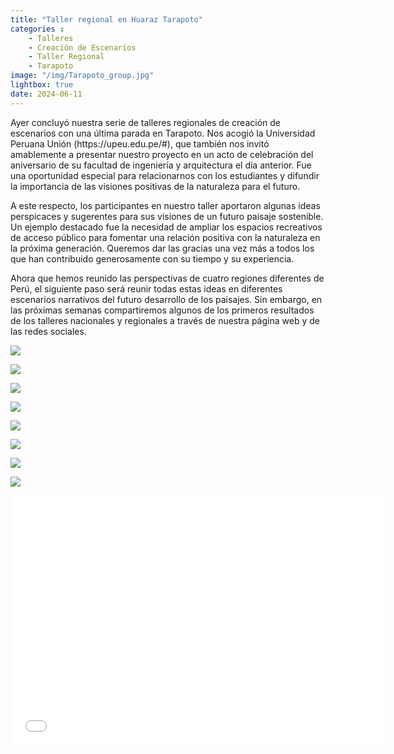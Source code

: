 ```yaml
---
title: "Taller regional en Huaraz Tarapoto"
categories : 
    - Talleres
    - Creación de Escenarios
    - Taller Regional
    - Tarapoto
image: "/img/Tarapoto_group.jpg"
lightbox: true
date: 2024-06-11
---
```


Ayer concluyó nuestra serie de talleres regionales de creación de escenarios con una última parada en Tarapoto. Nos acogió la Universidad Peruana Unión (https://upeu.edu.pe/#), que también nos invitó amablemente a presentar nuestro proyecto en un acto de celebración del aniversario de su facultad de ingeniería y arquitectura el día anterior. Fue una oportunidad especial para relacionarnos con los estudiantes y difundir la importancia de las visiones positivas de la naturaleza para el futuro.   

A este respecto, los participantes en nuestro taller aportaron algunas ideas perspicaces y sugerentes para sus visiones de un futuro paisaje sostenible. Un ejemplo destacado fue la necesidad de ampliar los espacios recreativos de acceso público para fomentar una relación positiva con la naturaleza en la próxima generación. Queremos dar las gracias una vez más a todos los que han contribuido generosamente con su tiempo y su experiencia. 

Ahora que hemos reunido las perspectivas de cuatro regiones diferentes de Perú, el siguiente paso será reunir todas estas ideas en diferentes escenarios narrativos del futuro desarrollo de los paisajes. Sin embargo, en las próximas semanas compartiremos algunos de los primeros resultados de los talleres nacionales y regionales a través de nuestra página web y de las redes sociales.

::: {layout-nrow=2}
![](/img/Tarapoto_1.jpg){group="my-gallery"}

![](/img/Tarapoto_2.jpg){group="my-gallery"}

![](/img/Tarapoto_3.jpg){group="my-gallery"}

![](/img/Tarapoto_5.jpg){group="my-gallery"}

![](/img/Tarapoto_6.jpg){group="my-gallery"}

![](/img/Tarapoto_group.jpg){group="my-gallery"}

![](/img/Tarapoto_pres_3.jpg){group="my-gallery"}

![](/img/Tarapoto_pres_4.jpg){group="my-gallery"}

:::

```{=html}
<div class="embed-container">
  <p align="center"><iframe width="600" height="400" src="Regional_workshop_pres_ES_Tarapoto.pdf" style="border: 0.5px" ></iframe
  /p>
</div>
```



